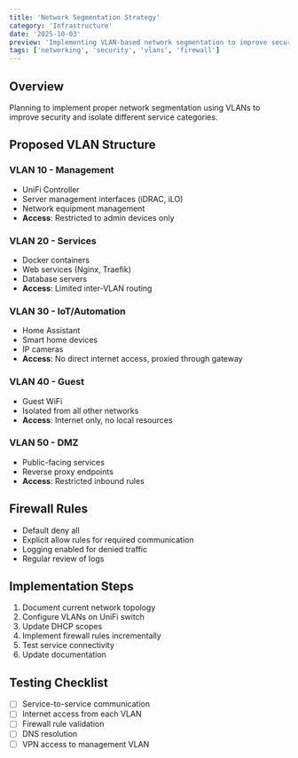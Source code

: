 ```yaml
---
title: 'Network Segmentation Strategy'
category: 'Infrastructure'
date: '2025-10-03'
preview: 'Implementing VLAN-based network segmentation to improve security posture and isolate IoT devices, services, and guest networks.'
tags: ['networking', 'security', 'vlans', 'firewall']
---
```


## Overview
Planning to implement proper network segmentation using VLANs to improve security and isolate different service categories.

## Proposed VLAN Structure

### VLAN 10 - Management
- UniFi Controller
- Server management interfaces (iDRAC, iLO)
- Network equipment management
- **Access**: Restricted to admin devices only

### VLAN 20 - Services
- Docker containers
- Web services (Nginx, Traefik)
- Database servers
- **Access**: Limited inter-VLAN routing

### VLAN 30 - IoT/Automation
- Home Assistant
- Smart home devices
- IP cameras
- **Access**: No direct internet access, proxied through gateway

### VLAN 40 - Guest
- Guest WiFi
- Isolated from all other networks
- **Access**: Internet only, no local resources

### VLAN 50 - DMZ
- Public-facing services
- Reverse proxy endpoints
- **Access**: Restricted inbound rules

## Firewall Rules
- Default deny all
- Explicit allow rules for required communication
- Logging enabled for denied traffic
- Regular review of logs

## Implementation Steps
1. Document current network topology
2. Configure VLANs on UniFi switch
3. Update DHCP scopes
4. Implement firewall rules incrementally
5. Test service connectivity
6. Update documentation

## Testing Checklist
- [ ] Service-to-service communication
- [ ] Internet access from each VLAN
- [ ] Firewall rule validation
- [ ] DNS resolution
- [ ] VPN access to management VLAN
